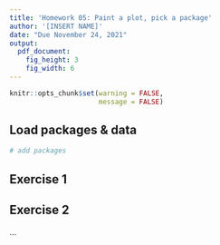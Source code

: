 ```yaml
---
title: 'Homework 05: Paint a plot, pick a package'
author: '[INSERT NAME]'
date: "Due November 24, 2021"
output:
  pdf_document:
    fig_height: 3
    fig_width: 6
---
```


```r
knitr::opts_chunk$set(warning = FALSE, 
                      message = FALSE)
```

## Load packages & data

```r
# add packages
``` 


## Exercise 1


## Exercise 2


...